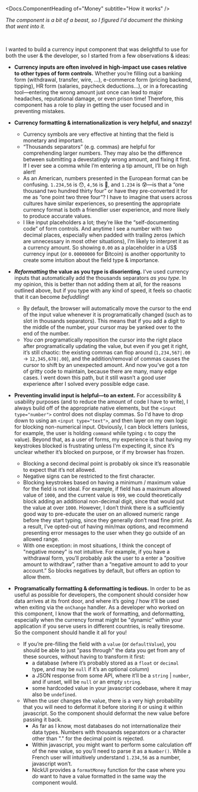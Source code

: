 



<Meta of={stories} name="How it works" />

<Docs.ComponentHeading of="Money" subtitle="How it works" />

_The <Docs of="Money" /> component is a bit of a beast, so I figured I'd
document the thinking that went into it._

<br />

<Title>How it works</Title>

I wanted to build a currency input component that was delightful to use for both
the user & the developer, so I started from a few observations & ideas:

- **Currency inputs are often involved in high-impact use cases relative to
  other types of form controls.** Whether you’re filling out a banking form
  (withdrawal, transfer, wire, ...), e-commerce form (pricing backend, tipping),
  HR form (salaries, paycheck deductions...), or in a forecasting tool—entering
  the wrong amount just once can lead to major headaches, reputational damage,
  or even prison time! Therefore, this component has a role to play in getting
  the user focused and in preventing mistakes.

<div className="sb-unstyled ml-4 sm:float-right sm:mb-3 sm:ml-6 sm:max-w-75">
  <Aside sizer="sm">
    <Aside.Paragraph children="Currency symbols are so cool. Just look at these guys!" />
    <Aside.Paragraph
      className="text-lg font-bold tracking-widest"
      children="฿ £ ƒ ₩ ¥ ₡ ₱ € ₫ ₼ ៛"
    />
  </Aside>
</div>

- **Currency formatting & internationalization is very helpful, and snazzy!**
  - Currency symbols are very effective at hinting that the field is monetary
    and important.
  - “Thousands separators” (e.g. commas) are helpful for comprehending larger
    numbers. They may also be the difference between submitting a devestatingly
    wrong amount, and fixing it first. If I ever see a comma while I’m entering
    a tip amount, I’ll be on high alert!
  - As an American, numbers presented in the European format can be confusing.
    `1.234,56` is 😯, `4,56` is 🤨, and `1.234` is 😰—is that a “one thousand
    two hundred thirty four” or have they pre-converted it for me as “one point
    two three four”? I have to imagine that users across cultures have similar
    experiences, so presenting the appropriate currency format is both a
    friendlier user experience, and more likely to produce accurate values.
  - I like input placeholders a lot; they’re like the “self-documenting code” of
    form controls. And anytime I see a number with two decimal places,
    especially when padded with trailing zeros (which are unnecessary in most
    other situations), I’m likely to interpret it as a currency amount. So
    showing `0.00` as a placeholder in a US$ currency input (or `0.00000000` for
    ₿itcoin) is another opportunity to create some intuition about the field
    type & importance.

- **_Reformatting_ the value as you type is disorienting.** I’ve used currency
  inputs that automatically add the thousands separators _as you type_. In my
  opinion, this is better than not adding them at all, for the reasons outlined
  above, but if you type with any kind of speed, it feels so chaotic that it can
  become _befuddling_!
  - By default, the browser will automatically move the cursor to the end of the
    input value whenever it is programatically changed (such as to slot in
    thousands separators). This means that if you add a digit to the middle of
    the number, your cursor may be yanked over to the end of the number.
  - _You can_ programatically reposition the cursor into the right place after
    programatically updating the value, but even if you get it right, it’s still
    chaotic: the existing commas can flop around (`1,234,567|.00` ->
    `12,345,678|.00`), and the addition/removal of commas causes the cursor to
    shift by an unexpected amount. And now you’ve got a _ton_ of gritty code to
    maintain, because there are many, many edge cases. I went down this path,
    but it still wasn’t a good user experience after I solved every possible
    edge case.

- **Preventing invalid input is helpful—to an extent.** For accessibility &
  usability purposes (and to reduce the amount of code I have to write), I
  always build off of the appropriate native elements, but the
  `<input type="number">` control does not display commas. So I'd have to drop
  down to using an `<input type="text">`, and then layer on my own logic for
  blocking non-numerical input. Obviously, I can block letters (unless, for
  example, the user is holding `command` while typing `c` to copy the value).
  Beyond that, as a user of forms, my experience is that having my keystrokes
  blocked is frustrating unless I'm expecting it, since it’s unclear whether
  it’s blocked on purpose, or if my browser has frozen.
  - Blocking a second decimal point is probably ok since it’s reasonable to
    expect that it’s not allowed.
  - Negative signs can be restricted to the first character.
  - Blocking keystrokes based on having a minimum / maximum value for the field
    is not ideal. For example, if field has a maximum allowed value of `1000`,
    and the current value is `999`, we could theoretically block adding an
    additional non-decimal digit, since that would put the value at over `1000`.
    However, I don’t think there is a sufficiently good way to pre-educate the
    user on an allowed numeric range before they start typing, since they
    generally don’t read fine print. As a result, I’ve opted-out of having
    min/max options, and recommend presenting error messages to the user when
    they go outside of an allowed range.
  - With one exception: in most situations, I think the concept of "negative
    money" is not intuitive. For example, if you have a withdrawal form, you’ll
    probably ask the user to a enter a “positive amount to withdraw”, rather
    than a “negative amount to add to your account.” So <Docs of="Money" />
    blocks negatives by default, but offers an option to allow them.

- **Programatically formatting & deformatting is tedious.** In order to be as
  useful as possible for developers, the component should consider how data
  arrives at its front door, and where it’s going / how it’ll be used when
  exiting via the `onChange` handler. As a developer who worked on this
  component, I know that the work of formatting, and deformatting, especially
  when the currency format might be "dynamic" within your application if you
  serve users in different countries, is really tiresome. So the component
  should handle it all for you!
  - If you’re pre-filling the field with a `value` (or `defaultValue`), you
    should be able to just "pass through" the data you get from any of these
    sources, without having to transform it first:
    - a database (where it’s probably stored as a `float` or `decimal` type, and
      may be `null` if it’s an optional column)
    - a JSON response from some API, where it’ll be a `string` | `number`, and
      if unset, will be `null` or an empty `string`.
    - some hardcoded value in your javascript codebase, where it may also be
      `undefined`.
  - When the user changes the value, there is a very high probability that you
    will need to deformat it before storing it or using it within javascript. So
    the component should deformat the new value before passing it back.
    - As far as I know, most databases do not internationalize their data types.
      Numbers with thousands separators or a character other than "." for the
      decimal point is rejected.
    - Within javascript, you might want to perform some calculation off of the
      new value, so you’ll need to parse it as a `Number()`. While a French user
      will intuitively understand `1.234,56` as a number, javascript won’t.
    - NickUI provides a `formatMoney` function for the case where you _do_ want
      to have a value formatted in the same way the <Docs of="Money" />
      component would.
